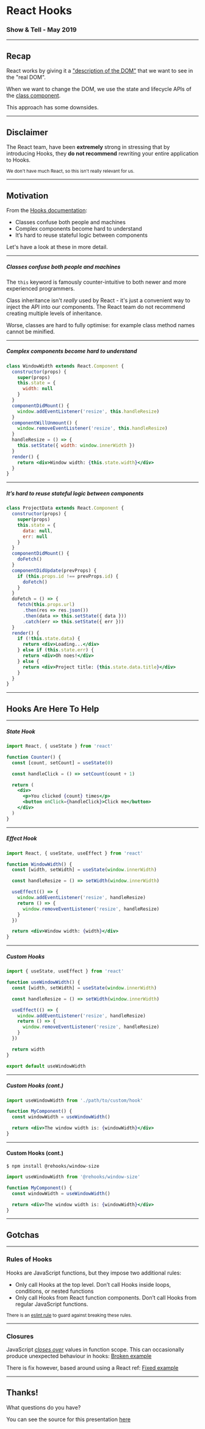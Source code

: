 

<Head>
  <title>React Hooks</title>
</Head>

# React Hooks
### Show & Tell - May 2019

---

## Recap

React works by giving it a ["description of the DOM"](https://amazing-golick-cd8b08.netlify.com/#7)
that we want to see in the "real DOM".

When we want to change the DOM, we use the state and lifecycle APIs of the
[class component](https://amazing-golick-cd8b08.netlify.com/#9).

This approach has some downsides.

---

## Disclaimer

The React team, have been **extremely** strong in stressing that by introducing
Hooks, they **do not recommend** rewriting your entire application to Hooks.

<small>We don't have much React, so this isn't really relevant for us.</small>

---

## Motivation

From the [Hooks documentation](https://reactjs.org/docs/hooks-intro.html):

- Classes confuse both people and machines
- Complex components become hard to understand
- It’s hard to reuse stateful logic between components

Let's have a look at these in more detail.

---

##### Classes confuse both people and machines

The `this` keyword is famously counter-intuitive to both newer and more
experienced programmers.

Class inheritance isn't *really* used by React - it's just a convenient way to
inject the API into our components. The React team do not recommend creating
multiple levels of inheritance.

Worse, classes are hard to fully optimise: for example class method names
cannot be minified.

---

##### Complex components become hard to understand

<ScrollableCode height={75}>

```jsx
class WindowWidth extends React.Component {
  constructor(props) {
    super(props)
    this.state = {
      width: null
    }
  }
  componentDidMount() {
    window.addEventListener('resize', this.handleResize)
  }
  componentWillUnmount() {
    window.removeEventListener('resize', this.handleResize)
  }
  handleResize = () => {
    this.setState({ width: window.innerWidth })
  }
  render() {
    return <div>Window width: {this.state.width}</div>
  }
}
```

</ScrollableCode>

---

##### It’s hard to reuse stateful logic between components

<ScrollableCode height={75}>

```jsx
class ProjectData extends React.Component {
  constructor(props) {
    super(props)
    this.state = {
      data: null,
      err: null
    }
  }
  componentDidMount() {
    doFetch()
  }
  componentDidUpdate(prevProps) {
    if (this.props.id !== prevProps.id) {
      doFetch()
    }
  }
  doFetch = () => {
    fetch(this.props.url)
      .then(res => res.json())
      .then(data => this.setState({ data }))
      .catch(err => this.setState({ err }))
  }
  render() {
    if (!this.state.data) {
      return <div>Loading...</div>
    } else if (this.state.err) {
      return <div>Oh noes!</div>
    } else {
      return <div>Project title: {this.state.data.title}</div>
    }
  }
}
```

</ScrollableCode>

---

## Hooks Are Here To Help

---

##### State Hook

```jsx
import React, { useState } from 'react'

function Counter() {
  const [count, setCount] = useState(0)

  const handleClick = () => setCount(count + 1)

  return (
    <div>
      <p>You clicked {count} times</p>
      <button onClick={handleClick}>Click me</button>
    </div>
  )
}
```

---

##### Effect Hook

```jsx
import React, { useState, useEffect } from 'react'

function WindowWidth() {
  const [width, setWidth] = useState(window.innerWidth)

  const handleResize = () => setWidth(window.innerWidth)

  useEffect(() => {
    window.addEventListener('resize', handleResize)
    return () => {
      window.removeEventListener('resize', handleResize)
    }
  })

  return <div>Window width: {width}</div>
}
```

---

##### Custom Hooks

```jsx
import { useState, useEffect } from 'react'

function useWindowWidth() {
  const [width, setWidth] = useState(window.innerWidth)

  const handleResize = () => setWidth(window.innerWidth)

  useEffect(() => {
    window.addEventListener('resize', handleResize)
    return () => {
      window.removeEventListener('resize', handleResize)
    }
  })

  return width
}

export default useWindowWidth
```

---

##### Custom Hooks (cont.)

```jsx
import useWindowWidth from './path/to/custom/hook'

function MyComponent() {
  const windowWidth = useWindowWidth()

  return <div>The window width is: {windowWidth}</div>
}
```

---

#### Custom Hooks (cont.)

```
$ npm install @rehooks/window-size
```

```jsx
import useWindowWidth from '@rehooks/window-size'

function MyComponent() {
  const windowWidth = useWindowWidth()

  return <div>The window width is: {windowWidth}</div>
}
```

---

## Gotchas

---

### Rules of Hooks

Hooks are JavaScript functions, but they impose two additional rules:

- Only call Hooks at the top level. Don’t call Hooks inside loops, conditions,
or nested functions
- Only call Hooks from React function components. Don’t call Hooks from regular
JavaScript functions.

<small>

There is an [eslint rule](https://www.npmjs.com/package/eslint-plugin-react-hooks)
to guard against breaking these rules.

</small>

---

### Closures

JavaScript [*closes over*](https://en.wikipedia.org/wiki/Closure_(computer_programming))
values in function scope. This can occasionally produce unexpected behaviour in
hooks:  [Broken example](https://codesandbox.io/s/react-hooks-closures-broken-uqt13)

There is fix however, based around using a React ref: [Fixed example](https://codesandbox.io/s/react-hooks-closures-fixed-knp6v)

---

## Thanks!

What questions do you have?

<div style={{ fontSize: '1.4rem' }}>

You can see the source for this presentation [here](https://github.com/40thieves/show-and-tell-react-hooks-intro)

</div>

